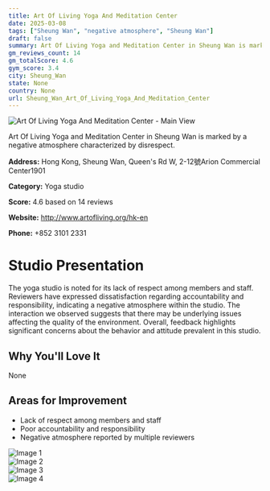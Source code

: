 ```yaml
---
title: Art Of Living Yoga And Meditation Center
date: 2025-03-08
tags: ["Sheung Wan", "negative atmosphere", "Sheung Wan"]  
draft: false
summary: Art Of Living Yoga and Meditation Center in Sheung Wan is marked by a negative atmosphere characterized by disrespect.
gm_reviews_count: 14
gm_totalScore: 4.6
gym_score: 3.4
city: Sheung_Wan
state: None
country: None
url: Sheung_Wan_Art_Of_Living_Yoga_And_Meditation_Center
---
```


<div className="aspect-[16/9] relative my-8">
  <img 
    src="https://streetviewpixels-pa.googleapis.com/v1/thumbnail?panoid=hVH-eSaGqfmUZTivybknZA&cb_client=maps_sv.tactile.gps&w=203&h=100&yaw=224.95547&pitch=0&thumbfov=100"
    alt="Art Of Living Yoga And Meditation Center - Main View"
    className="object-cover absolute inset-0 w-full h-full rounded-lg"
  />
</div>

Art Of Living Yoga and Meditation Center in Sheung Wan is marked by a negative atmosphere characterized by disrespect.

**Address:** Hong Kong, Sheung Wan, Queen's Rd W, 2-12號Arion Commercial Center1901

**Category:** Yoga studio

**Score:** 4.6 based on 14 reviews

**Website:** http://www.artofliving.org/hk-en

**Phone:** +852 3101 2331

# Studio Presentation

The yoga studio is noted for its lack of respect among members and staff. Reviewers have expressed dissatisfaction regarding accountability and responsibility, indicating a negative atmosphere within the studio. The interaction we observed suggests that there may be underlying issues affecting the quality of the environment. Overall, feedback highlights significant concerns about the behavior and attitude prevalent in this studio.



## Why You'll Love It

None

## Areas for Improvement

- Lack of respect among members and staff
- Poor accountability and responsibility
- Negative atmosphere reported by multiple reviewers

<div className="grid grid-cols-1 xl:grid-cols-2 gap-4 my-8">
<div className="aspect-[4/3] relative"><img src="https://lh5.googleusercontent.com/p/AF1QipPpTBulKo7QkgzVwH3OR6mH7GSlXTWhoI-B-ghZ=w1920-h1080-k-no" alt="Image 1" className="object-cover absolute inset-0 w-full h-full rounded-lg" /></div>
<div className="aspect-[4/3] relative"><img src="https://lh5.googleusercontent.com/p/AF1QipM2GIKL3LZkxVIY7_3WQnf4Y6G0nXnwC0bkHQz9=w1920-h1080-k-no" alt="Image 2" className="object-cover absolute inset-0 w-full h-full rounded-lg" /></div>
<div className="aspect-[4/3] relative"><img src="https://lh5.googleusercontent.com/p/AF1QipNEUsnI3Z1kn5HctwqlgYg4AgeGg2h4ITABQZrG=w1920-h1080-k-no" alt="Image 3" className="object-cover absolute inset-0 w-full h-full rounded-lg" /></div>
<div className="aspect-[4/3] relative"><img src="https://lh5.googleusercontent.com/p/AF1QipONsPYIK3BT2i42ZMSlHK8mABkBPEUpzhpCzphM=w1920-h1080-k-no" alt="Image 4" className="object-cover absolute inset-0 w-full h-full rounded-lg" /></div>
</div>